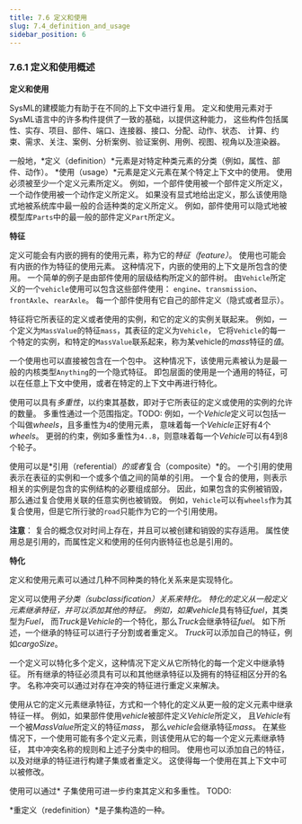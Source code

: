 ```yaml
---
title: 7.6 定义和使用
slug: 7.4_definition_and_usage
sidebar_position: 6
---
```


### 7.6.1 定义和使用概述

**定义和使用** 

SysML的建模能力有助于在不同的上下文中进行复用。
定义和使用元素对于SysML语言中的许多构件提供了一致的基础，以提供这种能力，
这些构件包括属性、实存、项目、部件、端口、连接器、接口、分配、动作、状态、
计算、约束、需求、关注、案例、分析案例、验证案例、用例、视图、视角以及渲染器。

一般地，*定义（definition）*元素是对特定种类元素的分类（例如，属性、部件、动作）。
*使用（usage）*元素是定义元素在某个特定上下文中的使用。
使用必须被至少一个定义元素所定义。
例如，一个部件使用被一个部件定义所定义，
一个动作使用被一个动作定义所定义。
如果没有显式地给出定义，那么该使用隐式地被系统库中最一般的合适种类的定义所定义。
例如，部件使用可以隐式地被模型库`Parts`中的最一般的部件定义`Part`所定义。

**特征**

定义可能会有内嵌的拥有的使用元素，称为它的*特征（feature）*。 
使用也可能会有内嵌的作为特征的使用元素。
这种情况下，内嵌的使用的上下文是所包含的使用。
一个简单的例子是由部件使用的层级结构所定义的部件树。
由`Vehicle`所定义的一个`vehicle`使用可以包含这些部件使用：
`engine`、`transmission`、`frontAxle`、`rearAxle`。 
每一个部件使用有它自己的部件定义（隐式或者显示）。

特征将它所表征的定义或者使用的实例，和它的定义的实例关联起来。
例如，一个定义为`MassValue`的特征`mass`，其表征的定义为`Vehicle`， 
它将`Vehicle`的每一个特定的实例，和特定的`MassValue`联系起来，称为某vehicle的*mass*特征的*值*。


一个使用也可以直接被包含在一个包中。
这种情况下，该使用元素被认为是最一般的内核类型`Anything`的一个隐式特征。
即包层面的使用是一个通用的特征，可以在任意上下文中使用，或者在特定的上下文中再进行特化。

使用可以具有*多重性*，以约束其基数，即对于它所表征的定义或使用的实例的允许的数量。
多重性通过一个范围指定。TODO:
例如，一个*Vehicle*定义可以包括一个叫做*wheels*，且多重性为`4`的使用元素，
意味着每一个*Vehicle*正好有4个*wheels*。 
更弱的约束，例如多重性为`4..8`，则意味着每一个*Vehicle*可以有4到8个轮子。

使用可以是*引用（referential）*的或者*复合（composite）*的。 
一个引用的使用表示在表征的实例和一个或多个值之间的简单的引用。
一个复合的使用，则表示相关的实例是包含的实例结构的必要组成部分。
因此，如果包含的实例被销毁，那么通过复合使用关联的任意实例也被销毁。
例如，`Vehicle`可以有`wheels`作为其复合使用，但是它所行驶的`road`只能作为它的一个引用使用。

**注意**： 复合的概念仅对时间上存在，并且可以被创建和销毁的实存适用。
属性使用总是引用的，而属性定义和使用的任何内嵌特征也总是引用的。

**特化**

定义和使用元素可以通过几种不同种类的特化关系来是实现特化。

定义可以使用*子分类（subclassification）*关系来特化。
特化的定义从一般定义元素继承特征，并可以添加其他的特征。
例如，如果*vehicle*具有特征*fuel*，其类型为*Fuel*，
而*Truck*是*Vehicle*的一个特化，那么*Truck*会继承特征*fuel*。
如下所述，一个继承的特征可以进行子分割或者重定义。
*Truck*可以添加自己的特征，例如*cargoSize*。

一个定义可以特化多个定义，这种情况下定义从它所特化的每一个定义中继承特征。
所有继承的特征必须具有可以和其他继承特征以及拥有的特征相区分开的名字。
名称冲突可以通过对存在冲突的特征进行重定义来解决。

使用从它的定义元素继承特征，方式和一个特化的定义从更一般的定义元素中继承特征一样。
例如，如果部件使用*vehicle*被部件定义*Vehicle*所定义，
且*Vehicle*有一个被*MassValue*所定义的特征*mass*，
那么*vehicle*会继承特征*mass*。
在某些情况下，一个使用可能有多个定义元素，则该使用从它的每一个定义元素继承特征，
其中冲突名称的规则和上述子分类中的相同。
使用也可以添加自己的特征，以及对继承的特征进行构建子集或者重定义。
这使得每一个使用在其上下文中可以被修改。

使用可以通过*
子集使用可进一步约束其定义和多重性。
TODO:

*重定义（redefinition）*是子集构造的一种。